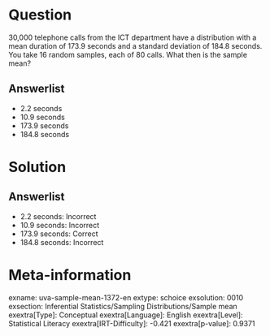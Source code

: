 Question
========

30,000 telephone calls from the ICT department have a distribution with a mean duration of 173.9 seconds and a standard deviation of 184.8 seconds. You take 16 random samples, each of 80 calls. What then is the sample mean?

Answerlist
----------

* 2.2 seconds
* 10.9 seconds
* 173.9 seconds
* 184.8 seconds

Solution
========

Answerlist
----------

* 2.2 seconds: Incorrect
* 10.9 seconds: Incorrect
* 173.9 seconds: Correct
* 184.8 seconds: Incorrect

Meta-information
================
exname: uva-sample-mean-1372-en
extype: schoice
exsolution: 0010
exsection: Inferential Statistics/Sampling Distributions/Sample mean
exextra[Type]: Conceptual
exextra[Language]: English
exextra[Level]: Statistical Literacy
exextra[IRT-Difficulty]: -0.421
exextra[p-value]: 0.9371
